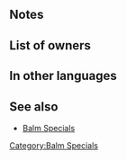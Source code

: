 {{Special
|tagid=SID_業火大地の祝福
|charge=1
|effect=When healing an ally with a staff, grants Atk/Def+4 to all allies for 1 turn.
|cost=200
|exclusive=0
|required=Kindled-Fire Balm;Solid-Earth Balm
|canUseMove={{MoveList|all}}
|canUseWeapon={{WeaponList|Staff}}
|properties=random_owner
}}
==Notes==
{{Bonuses}}
==List of owners==
{{Skill Hero List}}
==In other languages==
{{OtherLanguages
|japanese=業火大地の祝福
|german=Erdfeuerbalsam
|spanishEU=Lavabálsamo
|spanishLA=Lavabálsamo
|french=Baume torride
|italian=Balsamo lavico
|chineseTW=業火大地的祝福
|portuguese=Magnabálsamo
}}
==See also==
* [[Skill families/Specials#Balm|Balm Specials]]
{{Specials Navbox}}
[[Category:Balm Specials]]
